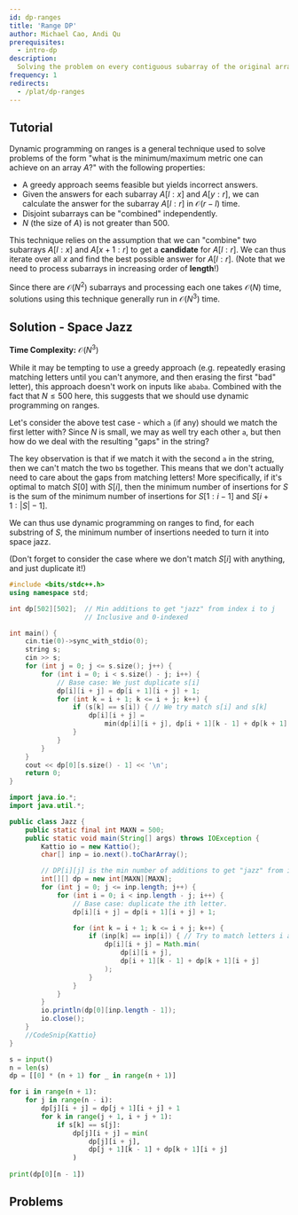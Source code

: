 ```yaml
---
id: dp-ranges
title: 'Range DP'
author: Michael Cao, Andi Qu
prerequisites:
  - intro-dp
description:
  Solving the problem on every contiguous subarray of the original array.
frequency: 1
redirects:
  - /plat/dp-ranges
---
```


<!-- https://codeforces.com/contest/1312/problem/E -->

## Tutorial

Dynamic programming on ranges is a general technique used to solve problems of
the form "what is the minimum/maximum metric one can achieve on an array $A$?"
with the following properties:

- A greedy approach seems feasible but yields incorrect answers.
- Given the answers for each subarray $A[l : x]$ and $A[y : r]$, we can
  calculate the answer for the subarray $A[l : r]$ in $\mathcal O(r - l)$ time.
- Disjoint subarrays can be "combined" independently.
- $N$ (the size of $A$) is not greater than $500$.

This technique relies on the assumption that we can "combine" two subarrays
$A[l : x]$ and $A[x + 1 : r]$ to get a **candidate** for $A[l : r]$. We can thus
iterate over all $x$ and find the best possible answer for $A[l : r]$. (Note
that we need to process subarrays in increasing order of **length**!)

Since there are $\mathcal O(N^2)$ subarrays and processing each one takes
$\mathcal O(N)$ time, solutions using this technique generally run in
$\mathcal O(N^3)$ time.

<FocusProblem problem="sample" />

## Solution - Space Jazz

**Time Complexity:** $\mathcal O(N^3)$

While it may be tempting to use a greedy approach (e.g. repeatedly erasing
matching letters until you can't anymore, and then erasing the first "bad"
letter), this approach doesn't work on inputs like `ababa`. Combined with the
fact that $N \leq 500$ here, this suggests that we should use dynamic
programming on ranges.

Let's consider the above test case - which `a` (if any) should we match the
first letter with? Since $N$ is small, we may as well try each other `a`, but
then how do we deal with the resulting "gaps" in the string?

The key observation is that if we match it with the second `a` in the string,
then we can't match the two `b`s together. This means that we don't actually
need to care about the gaps from matching letters! More specifically, if it's
optimal to match $S[0]$ with $S[i]$, then the minimum number of insertions for
$S$ is the sum of the minimum number of insertions for $S[1 : i - 1]$ and
$S[i + 1 : |S| - 1]$.

We can thus use dynamic programming on ranges to find, for each substring of
$S$, the minimum number of insertions needed to turn it into space jazz.

(Don't forget to consider the case where we don't match $S[i]$ with anything,
and just duplicate it!)

<LanguageSection>

<CPPSection>

```cpp
#include <bits/stdc++.h>
using namespace std;

int dp[502][502];  // Min additions to get "jazz" from index i to j
				   // Inclusive and 0-indexed

int main() {
	cin.tie(0)->sync_with_stdio(0);
	string s;
	cin >> s;
	for (int j = 0; j <= s.size(); j++) {
		for (int i = 0; i < s.size() - j; i++) {
			// Base case: We just duplicate s[i]
			dp[i][i + j] = dp[i + 1][i + j] + 1;
			for (int k = i + 1; k <= i + j; k++) {
				if (s[k] == s[i]) { // We try match s[i] and s[k]
					dp[i][i + j] =
						min(dp[i][i + j], dp[i + 1][k - 1] + dp[k + 1][i + j]);
				}
			}
		}
	}
	cout << dp[0][s.size() - 1] << '\n';
	return 0;
}
```

</CPPSection>

<JavaSection>

```java
import java.io.*;
import java.util.*;

public class Jazz {
	public static final int MAXN = 500;
	public static void main(String[] args) throws IOException {
		Kattio io = new Kattio();
		char[] inp = io.next().toCharArray();

		// DP[i][j] is the min number of additions to get "jazz" from index i to j
		int[][] dp = new int[MAXN][MAXN];
		for (int j = 0; j <= inp.length; j++) {
			for (int i = 0; i < inp.length - j; i++) {
				// Base case: duplicate the ith letter.
				dp[i][i + j] = dp[i + 1][i + j] + 1;

				for (int k = i + 1; k <= i + j; k++) {
					if (inp[k] == inp[i]) { // Try to match letters i and k.
						dp[i][i + j] = Math.min(
							dp[i][i + j],
							dp[i + 1][k - 1] + dp[k + 1][i + j]
						);
					}
				}
			}
		}
		io.println(dp[0][inp.length - 1]);
		io.close();
	}
	//CodeSnip{Kattio}
}
```

</JavaSection>
	
<PySection>

```python
s = input()
n = len(s)
dp = [[0] * (n + 1) for _ in range(n + 1)]

for i in range(n + 1):
	for j in range(n - i):
		dp[j][i + j] = dp[j + 1][i + j] + 1
		for k in range(j + 1, i + j + 1):
			if s[k] == s[j]:
				dp[j][i + j] = min(
					dp[j][i + j],
					dp[j + 1][k - 1] + dp[k + 1][i + j]
				)
	
print(dp[0][n - 1])
```
	
</PySection>


</LanguageSection>

## Problems

<Problems problems="general" />

<!-- - TC SRM 787 500 -->
